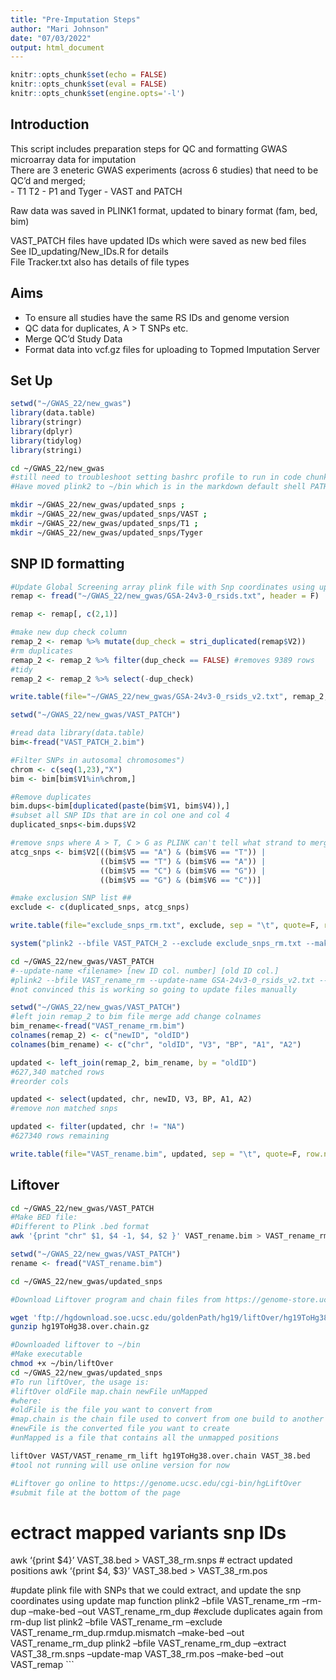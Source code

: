 ```yaml
---
title: "Pre-Imputation Steps"
author: "Mari Johnson"
date: "07/03/2022"
output: html_document
---
```


```r
knitr::opts_chunk$set(echo = FALSE)
knitr::opts_chunk$set(eval = FALSE)
knitr::opts_chunk$set(engine.opts='-l')
```

## Introduction 

This script includes preparation steps for QC and formatting GWAS microarray data for imputation\
There are 3 eneteric GWAS experiments (across 6 studies) that need to be QC'd and merged;\
- T1 T2
- P1 and Tyger
- VAST and PATCH

Raw data was saved in PLINK1 format, updated to binary format (fam, bed, bim)

VAST_PATCH files have updated IDs which were saved as new bed files\
See ID_updating/New_IDs.R for details\
File Tracker.txt also has details of file types\

## Aims 

- To ensure all studies have the same RS IDs and genome version
- QC data for duplicates, A > T SNPs etc.
- Merge QC'd Study Data
- Format data into vcf.gz files for uploading to Topmed Imputation Server

## Set Up 

```r
setwd("~/GWAS_22/new_gwas")
library(data.table)
library(stringr)
library(dplyr)
library(tidylog)
library(stringi)
```
```bash
cd ~/GWAS_22/new_gwas
#still need to troubleshoot setting bashrc profile to run in code chunks engine opts - l didn't work,
#Have moved plink2 to ~/bin which is in the markdown default shell PATH
```

```bash
mkdir ~/GWAS_22/new_gwas/updated_snps ;
mkdir ~/GWAS_22/new_gwas/updated_snps/VAST ;
mkdir ~/GWAS_22/new_gwas/updated_snps/T1 ;
mkdir ~/GWAS_22/new_gwas/updated_snps/Tyger
```

## SNP ID formatting

```r
#Update Global Screening array plink file with Snp coordinates using update name function 
remap <- fread("~/GWAS_22/new_gwas/GSA-24v3-0_rsids.txt", header = F)

remap <- remap[, c(2,1)]

#make new dup check column
remap_2 <- remap %>% mutate(dup_check = stri_duplicated(remap$V2))
#rm duplicates
remap_2 <- remap_2 %>% filter(dup_check == FALSE) #removes 9389 rows
#tidy
remap_2 <- remap_2 %>% select(-dup_check)

write.table(file="~/GWAS_22/new_gwas/GSA-24v3-0_rsids_v2.txt", remap_2, sep = "\t", quote=F, row.names = F, col.names = F)
```

```r
setwd("~/GWAS_22/new_gwas/VAST_PATCH")

#read data library(data.table)
bim<-fread("VAST_PATCH_2.bim")

#Filter SNPs in autosomal chromosomes")
chrom <- c(seq(1,23),"X")
bim <- bim[bim$V1%in%chrom,]

#Remove duplicates 
bim.dups<-bim[duplicated(paste(bim$V1, bim$V4)),]
#subset all SNP IDs that are in col one and col 4 
duplicated_snps<-bim.dups$V2

#remove snps where A > T, C > G as PLINK can't tell what strand to merge/read these SNPs from
atcg_snps <- bim$V2[((bim$V5 == "A") & (bim$V6 == "T")) |
                    ((bim$V5 == "T") & (bim$V6 == "A")) |
                    ((bim$V5 == "C") & (bim$V6 == "G")) |
                    ((bim$V5 == "G") & (bim$V6 == "C"))]

#make exclusion SNP list ##
exclude <- c(duplicated_snps, atcg_snps)

write.table(file="exclude_snps_rm.txt", exclude, sep = "\t", quote=F, row.names = F, col.names = F)

system("plink2 --bfile VAST_PATCH_2 --exclude exclude_snps_rm.txt --make-bed --out VAST_rename_rm")
```

```bash
cd ~/GWAS_22/new_gwas/VAST_PATCH
#--update-name <filename> [new ID col. number] [old ID col.]
#plink2 --bfile VAST_rename_rm --update-name GSA-24v3-0_rsids_v2.txt --make-bed --out VAST_rename
#not convinced this is working so going to update files manually
```

```r
setwd("~/GWAS_22/new_gwas/VAST_PATCH")
#left join remap_2 to bim file merge add change colnames 
bim_rename<-fread("VAST_rename_rm.bim")
colnames(remap_2) <- c("newID", "oldID")
colnames(bim_rename) <- c("chr", "oldID", "V3", "BP", "A1", "A2")

updated <- left_join(remap_2, bim_rename, by = "oldID")
#627,340 matched rows
#reorder cols 

updated <- select(updated, chr, newID, V3, BP, A1, A2)
#remove non matched snps

updated <- filter(updated, chr != "NA")
#627340 rows remaining 

write.table(file="VAST_rename.bim", updated, sep = "\t", quote=F, row.names = F, col.names = F)

```

## Liftover
```bash
cd ~/GWAS_22/new_gwas/VAST_PATCH
#Make BED file:
#Different to Plink .bed format
awk '{print "chr" $1, $4 -1, $4, $2 }' VAST_rename.bim > VAST_rename_rm_lift
```
```r
setwd("~/GWAS_22/new_gwas/VAST_PATCH")
rename <- fread("VAST_rename.bim")
```

```bash
cd ~/GWAS_22/new_gwas/updated_snps

#Download Liftover program and chain files from https://genome-store.ucsc.edu/

wget 'ftp://hgdownload.soe.ucsc.edu/goldenPath/hg19/liftOver/hg19ToHg38.over.chain.gz' -O hg19ToHg38.over.chain.gz
gunzip hg19ToHg38.over.chain.gz

```



```bash
#Downloaded liftover to ~/bin
#Make executable
chmod +x ~/bin/liftOver
cd ~/GWAS_22/new_gwas/updated_snps
#To run liftOver, the usage is:
#liftOver oldFile map.chain newFile unMapped
#where:
#oldFile is the file you want to convert from
#map.chain is the chain file used to convert from one build to another
#newFile is the converted file you want to create
#unMapped is a file that contains all the unmapped positions

liftOver VAST/VAST_rename_rm_lift hg19ToHg38.over.chain VAST_38.bed
#tool not running will use online version for now

#Liftover go online to https://genome.ucsc.edu/cgi-bin/hgLiftOver
#submit file at the bottom of the page
```


# ectract mapped variants snp IDs
awk '{print $4}' VAST_38.bed > VAST_38_rm.snps
# ectract updated positions
awk '{print $4, $3}' VAST_38.bed > VAST_38_rm.pos


#update plink file with SNPs that we could extract, and update the snp coordinates using update map function
plink2 --bfile VAST_rename_rm --rm-dup --make-bed --out VAST_rename_rm_dup
#exclude duplicates again from rm-dup list
plink2 --bfile VAST_rename_rm --exclude VAST_rename_rm_dup.rmdup.mismatch --make-bed --out VAST_rename_rm_dup
plink2 --bfile VAST_rename_rm_dup --extract VAST_38_rm.snps --update-map VAST_38_rm.pos --make-bed --out VAST_remap
```